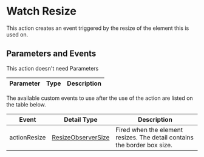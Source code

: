 
<Meta title="Internal Documentation/Actions/WatchSize/Doc" />

# Watch Resize

This action creates an event triggered by the resize of the element this is used on.

## Parameters and Events

This action doesn't need Parameters

Parameter      | Type     | Description
---------------|----------|-------------

The available custom events to use after the use of the action are listed on
the table below.

Event    | Detail Type | Description
-------------|-----------|-------------
actionResize  | [ResizeObserverSize](https://developer.mozilla.org/en-US/docs/Web/API/ResizeObserverSize) | Fired when the element resizes. The detail contains the border box size.
